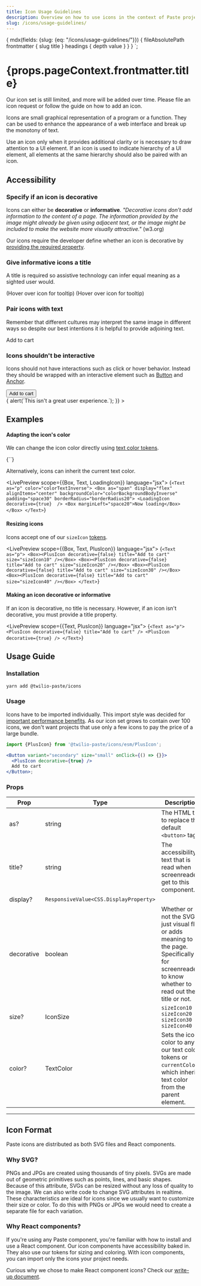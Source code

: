 ```yaml
---
title: Icon Usage Guidelines
description: Overview on how to use icons in the context of Paste projects.
slug: /icons/usage-guidelines/
---
```



  {
    mdx(fields: {slug: {eq: "/icons/usage-guidelines/"}}) {
      fileAbsolutePath
      frontmatter {
        slug
        title
      }
      headings {
        depth
        value
      }
    }
  }
`;

<contentwrapper>

<PageAside data={props.data.mdx} />

<content>

<h1>{props.pageContext.frontmatter.title}</h1>

<Callout>
  <CalloutText>
      Our icon set is still limited, and more will be added over time. Please <Anchor href="https://github.com/twilio-labs/paste/issues">
      file an icon request
    </Anchor> or follow the guide on <SiteLink to="/icons/how-to-add-an-icon">how to add an icon</SiteLink>.
  </CalloutText>
</Callout>

Icons are small graphical representation of a program or a function. They can be used to enhance the
appearance of a web interface and break up the monotony of text.

Use an icon only when it provides additional clarity or is necessary to draw attention to a UI element.
If an icon is used to indicate hierarchy of a UI element, all elements at the same hierarchy should also be paired with an icon.

## Accessibility

### Specify if an icon is decorative

Icons can either be **decorative** or **informative**. _"Decorative icons don’t add information to the content
of a page. The information provided by the image might already be given using adjacent text, or the image
might be included to make the website more visually attractive."_ (<Anchor href="https://www.w3.org/WAI/tutorials/images/decorative/">w3.org</Anchor>)

Our icons require the developer define whether an icon is decorative by [providing the required property](/icons/usage-guidelines#making-an-icon-decorative-or-informative).

### Give informative icons a title

A title is required so assistive technology can infer equal meaning as a sighted user would.

<DoDont>
  <Do title="Do" body="Use title text that gives context and meaning to the icon." center>
    <PlusIcon decorative={false} title="Add to cart" />
    <Box position="absolute" right={0} bottom={0}>
      (Hover over icon for tooltip)
    </Box>
  </Do>
  <Dont title="Avoid" body="Avoid title text that only describes the icon image." center>
    <PlusIcon decorative={false} title="Plus" />
    <Box position="absolute" right={0} bottom={0}>
      (Hover over icon for tooltip)
    </Box>
  </Dont>
</DoDont>

### Pair icons with text

Remember that different cultures may interpret the same image in different ways so despite our best intentions it is helpful to provide adjoining text.

<DoDont>
  <Do title="Do" body="Pair icons with text." center>
    <PlusIcon decorative={true} />
    <Box marginLeft="space20">Add to cart</Box>
  </Do>
  <Dont title="Avoid" body="Avoid having standalone icons." center>
    <PlusIcon decorative={false} title="Plus" />
  </Dont>
</DoDont>

### Icons shouldn't be interactive

Icons should not have interactions such as click or hover behavior. Instead they should be wrapped with an
interactive element such as [Button](/components/button) and [Anchor](/components/anchor).

<DoDont>
  <Do title="Do" body="Wrap icons in an interactive component." center>
    <Button variant="primary">
      <PlusIcon decorative={true} />
      Add to cart
    </Button>
  </Do>
  <Dont title="Avoid" body="Avoid making icons interactive without an interactive metaphor." center>
    <div
      onClick={() => {
        alert(`This isn't a great user experience.`);
      }}
    >
      <PlusIcon decorative={false} title="Add to cart" />
    </div>
  </Dont>
</DoDont>

## Examples

#### Adapting the icon's color

We can change the icon color directly using [text color tokens](/tokens/#text-colors).

<LivePreview scope={{LoadingIcon}} language="jsx">
  {`<LoadingIcon decorative={true} color="colorTextError" />`}
</LivePreview>

Alternatively, icons can inherit the current text color.

<LivePreview scope={{Box, Text, LoadingIcon}} language="jsx">
  {`<Text as="p" color="colorTextInverse">
  <Box as="span" display="flex" alignItems="center" backgroundColor="colorBackgroundBodyInverse" padding="space30" borderRadius="borderRadius20">
    <LoadingIcon decorative={true}  />
    <Box marginLeft="space20">Now loading</Box>
  </Box>
</Text>`}
</LivePreview>

#### Resizing icons

Icons accept one of our `sizeIcon` [tokens](/tokens/#sizings).

<LivePreview scope={{Box, Text, PlusIcon}} language="jsx">
  {`<Text as="p">
  <Box><PlusIcon decorative={false} title="Add to cart" size="sizeIcon10" /></Box>
  <Box><PlusIcon decorative={false} title="Add to cart" size="sizeIcon20" /></Box>
  <Box><PlusIcon decorative={false} title="Add to cart" size="sizeIcon30" /></Box>
  <Box><PlusIcon decorative={false} title="Add to cart" size="sizeIcon40" /></Box>
</Text>`}
</LivePreview>

#### Making an icon decorative or informative

If an icon is decorative, no title is necessary. However, if an icon isn't decorative,
you must provide a title property.

<LivePreview scope={{Text, PlusIcon}} language="jsx">
  {`<Text as="p">
  <PlusIcon decorative={false} title="Add to cart" />
  <PlusIcon decorative={true} />
</Text>`}
</LivePreview>

## Usage Guide

### Installation

```bash
yarn add @twilio-paste/icons
```

### Usage

Icons have to be imported individually. This import style was decided for [important
performance benefits](/icons/usage-guidelines#why-react-components). As our icon set grows to contain over 100 icons, we don't
want projects that use only a few icons to pay the price of a large bundle.

```jsx
import {PlusIcon} from '@twilio-paste/icons/esm/PlusIcon';

<Button variant="secondary" size="small" onClick={() => {}}>
  <PlusIcon decorative={true} />
  Add to cart
</Button>;
```

### Props

| Prop       | Type                                   | Description                                                                                                                                           | Default        |
| ---------- | -------------------------------------- | ----------------------------------------------------------------------------------------------------------------------------------------------------- | -------------- |
| as?        | string                                 | The HTML tag to replace the default `<button>` tag.                                                                                                   | `span`         |
| title?     | string                                 | The accessibility text that is read when screenreaders get to this component.                                                                         |                |
| display?   | `ResponsiveValue<CSS.DisplayProperty>` |                                                                                                                                                       | `block`        |
| decorative | boolean                                | Whether or not the SVG is just visual flair or adds meaning to the page. Specifically for screenreaders to know whether to read out the title or not. |                |
| size?      | IconSize                               | `sizeIcon10` `sizeIcon20` `sizeIcon30` `sizeIcon40`                                                                                                   | `sizeIcon20`   |
| color?     | TextColor                              | Sets the icon color to any of our text color tokens or `currentColor`, which inherits text color from the parent element.                             | `currentColor` |

---

## Icon Format

Paste icons are distributed as both SVG files and React components.

### Why SVG?

PNGs and JPGs are created using thousands of tiny pixels. SVGs are made out of geometric
primitives such as points, lines, and basic shapes. Because of this attribute, SVGs can
be resized without any loss of quality to the image. We can also write code to change SVG
attributes in realtime. These characteristics are ideal for icons since we usually want to
customize their size or color. To do this with PNGs or JPGs we would need to create a
separate file for each variation.

### Why React components?

If you're using any Paste component, you're familiar with how to install and use a React
component. Our icon components have accessibility baked in. They also use our tokens for
sizing and coloring. With icon components, you can import only the icons your project needs.

Curious why we chose to make React component icons? Check our [write-up document](https://github.com/twilio-labs/svg-to-react/blob/master/RATIONALE.md).

<ChangelogRevealer>
  <Changelog />
</ChangelogRevealer>

</content>
</contentwrapper>
